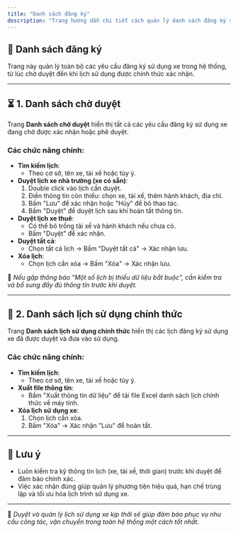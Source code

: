```yaml
---
title: "Danh sách đăng ký"
description: "Trang hướng dẫn chi tiết cách quản lý danh sách đăng ký sử dụng xe, gồm các lịch chờ duyệt và lịch sử dụng xe đã chính thức."
---
```


## 🚗 Danh sách đăng ký

Trang này quản lý toàn bộ các yêu cầu đăng ký sử dụng xe trong hệ thống, từ lúc chờ duyệt đến khi lịch sử dụng được chính thức xác nhận.

---

## ⏳ 1. Danh sách chờ duyệt

Trang **Danh sách chờ duyệt** hiển thị tất cả các yêu cầu đăng ký sử dụng xe đang chờ được xác nhận hoặc phê duyệt.

### Các chức năng chính:

- **Tìm kiếm lịch**:
  - Theo cơ sở, tên xe, tài xế hoặc tùy ý.
- **Duyệt lịch xe nhà trường (xe có sẵn)**:
  1. Double click vào lịch cần duyệt.
  2. Điền thông tin còn thiếu: chọn xe, tài xế, thêm hành khách, địa chỉ.
  3. Bấm "Lưu" để xác nhận hoặc "Hủy" để bỏ thao tác.
  4. Bấm "Duyệt" để duyệt lịch sau khi hoàn tất thông tin.
- **Duyệt lịch xe thuê**:
  - Có thể bỏ trống tài xế và hành khách nếu chưa có.
  - Bấm "Duyệt" để xác nhận.
- **Duyệt tất cả**:
  - Chọn tất cả lịch → Bấm "Duyệt tất cả" → Xác nhận lưu.
- **Xóa lịch**:
  - Chọn lịch cần xóa → Bấm "Xóa" → Xác nhận lưu.

📍 *Nếu gặp thông báo "Một số lịch bị thiếu dữ liệu bắt buộc", cần kiểm tra và bổ sung đầy đủ thông tin trước khi duyệt.*

---

## 📅 2. Danh sách lịch sử dụng chính thức

Trang **Danh sách lịch sử dụng chính thức** hiển thị các lịch đăng ký sử dụng xe đã được duyệt và đưa vào sử dụng.

### Các chức năng chính:

- **Tìm kiếm lịch**:
  - Theo cơ sở, tên xe, tài xế hoặc tùy ý.
- **Xuất file thông tin**:
  - Bấm "Xuất thông tin dữ liệu" để tải file Excel danh sách lịch chính thức về máy tính.
- **Xóa lịch sử dụng xe**:
  1. Chọn lịch cần xóa.
  2. Bấm "Xóa" → Xác nhận "Lưu" để hoàn tất.

---

## 🎯 Lưu ý

- Luôn kiểm tra kỹ thông tin lịch (xe, tài xế, thời gian) trước khi duyệt để đảm bảo chính xác.
- Việc xác nhận đúng giúp quản lý phương tiện hiệu quả, hạn chế trùng lặp và tối ưu hóa lịch trình sử dụng xe.

---

📍 *Duyệt và quản lý lịch sử dụng xe kịp thời sẽ giúp đảm bảo phục vụ nhu cầu công tác, vận chuyển trong toàn hệ thống một cách tốt nhất.*

